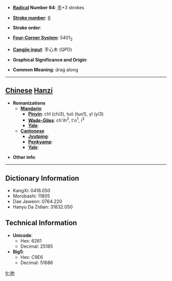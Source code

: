 * '''[[Wiktionary:Chinese radical index| Radical]] Number 64''': [[Wiktionary:Chinese radical index 手|手]]+3 strokes

* '''[[Wiktionary:Chinese total strokes index|Stroke number]]''': [[Wiktionary:Chinese total strokes index 6|6]]

* '''Stroke order''': 

* '''[[Wiktionary:Chinese four corner index|Four-Corner System]]''': 5401<sub>2</sub>

* '''[[Wiktionary:Chinese Cangjie index|Cangjie input]]''': 手心木 (QPD)

* '''Graphical Significance and Origin''': 

* '''Common Meaning''': drag along

----

== [[Chinese]] [[Hanzi]] ==

* '''Romanizations'''
** '''[[Mandarin]]'''
*** '''[[Pinyin]]''': chǐ (chi3), tuō (tuo1), yǐ (yi3)
*** '''[[Wade-Giles]]''': ch'ih<sup>3</sup>, t'o<sup>1</sup>, i<sup>3</sup>
*** '''[[Yale]]''': 
** '''[[Cantonese]]'''
*** '''[[Jyutping]]''':
*** '''[[Penkyamp]]''': 
*** '''[[Yale]]''': 

* '''Other info''': 

----

== Dictionary Information ==

* KangXi: 0418.050
* Morobashi: 11805
* Dae Jaweon: 0764.220
* Hanyu Da Zidian: 31832.050

== Technical Information ==

* '''Unicode''':
** Hex: 6261
** Decimal: 25185
* '''Big5''':
** Hex: C9E6
** Decimal: 51686

[[fr:扡]]
